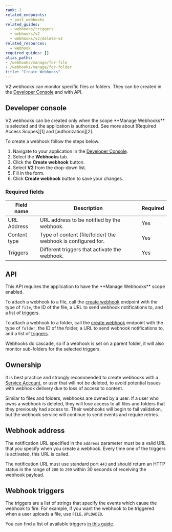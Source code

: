 ```yaml
---
rank: 2
related_endpoints:
  - post_webhooks
related_guides:
  - webhooks/triggers
  - webhooks/v2
  - webhooks/v2/delete-v2
related_resources:
  - webhook
required_guides: []
alias_paths:
- /webhooks/manage/for-file
- /webhooks/manage/for-folder
title: "Create Webhooks"
---
```

V2 webhooks can monitor specific files or folders. They can be
created in the [Developer Console][console] and with API.

## Developer console

<Message type='warning'>
  V2 webhooks can be created only when the scope **Manage Webhooks**
  is selected and the application is authorized. See more about
  [Required Access Scopes][1] and [authorization][2].
</Message>

To create a webhook follow the steps below.

1. Navigate to your application in the [Developer Console][console].
2. Select the **Webhooks** tab.
3. Click the **Create webhook** button.
4. Select **V2** from the drop-down list.
5. Fill in the form.
6. Click **Create webhook** button to save your changes.

### Required fields

| Field name | Description | Required |
| --- | --- | --- |
| URL Address | URL address to be notified by the webhook. | Yes |
| Content type | Type of content (file/folder) the webhook is configured for. | Yes |
| Triggers | Different triggers that activate the webhook. | Yes |

## API

<Message type='warning'>
  This API requires the application to have the **Manage Webhooks** scope enabled.
</Message>

To attach a webhook to a file, call the [create webhook][3] endpoint with the
type of `file`, the ID of the file, a URL to send webhook notifications to, and
a list of [triggers][4].

<Samples id='post_webhooks' />

To attach a webhook to a folder, call the [create webhook][3] endpoint with the
type of `folder`, the ID of the folder, a URL to send webhook notifications to,
and a list of [triggers][4].

<Samples id='post_webhooks' variant='for_folder' />

<Message type='notice'>
  Webhooks do cascade, so if a webhook is set on a parent folder,
  it will also monitor sub-folders for the selected triggers.
</Message>

## Ownership

It is best practice and strongly recommended to create webhooks with a
[Service Account][sa], or user that will not be deleted, to avoid potential
issues with webhook delivery due to loss of access to content.

Similar to files and folders, webhooks are owned by a user. If a user who owns a
webhook is deleted, they will lose access to all files and folders that they
previously had access to. Their webhooks will begin to fail validation, but the
webhook service will continue to send events and require retries.

## Webhook address

The notification URL specified in the `address` parameter must be a valid URL
that you specify when you create a webhook. Every time one of the triggers is
activated, this URL is called.

The notification URL must use standard port `443` and should return
an HTTP status in the range of `200` to `299` within 30 seconds of receiving
the webhook payload.

## Webhook triggers

The triggers are a list of strings that specify the events which cause the
webhook to fire. For example, if you want the webhook to be triggered
when a user uploads a file, use `FILE.UPLOADED`.

You can find a list of available triggers [in this guide][4].

[1]: g://applications
[2]: g://authorization
[3]: e://post_webhooks
[4]: g://webhooks/triggers
[sa]: page://platform/user-types/#service-account
[console]: https://app.box.com/developers/console
